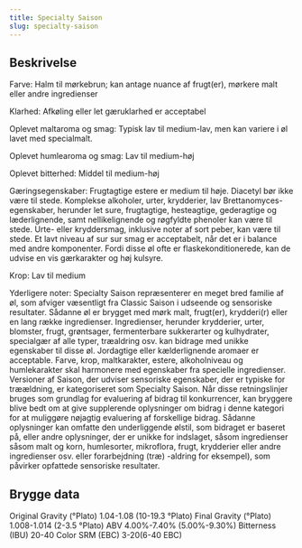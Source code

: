 ```yaml
---
title: Specialty Saison
slug: specialty-saison
---
```


## Beskrivelse
Farve: Halm til mørkebrun; kan antage nuance af frugt(er), mørkere malt eller andre ingredienser

Klarhed: Afkøling eller let gæruklarhed er acceptabel

Oplevet maltaroma og smag: Typisk lav til medium-lav, men kan variere i øl lavet med specialmalt.

Oplevet humlearoma og smag: Lav til medium-høj

Oplevet bitterhed: Middel til medium-høj

Gæringsegenskaber: Frugtagtige estere er medium til høje. Diacetyl bør ikke være til stede. Komplekse alkoholer, urter, krydderier, lav Brettanomyces-egenskaber, herunder let sure, frugtagtige, hesteagtige, gederagtige og læderlignende, samt nellikelignende og røgfyldte phenoler kan være til stede. Urte- eller kryddersmag, inklusive noter af sort peber, kan være til stede. Et lavt niveau af sur sur smag er acceptabelt, når det er i balance med andre komponenter. Fordi disse øl ofte er flaskekonditionerede, kan de udvise en vis gærkarakter og høj kulsyre.

Krop: Lav til medium

Yderligere noter: Specialty Saison repræsenterer en meget bred familie af øl, som afviger væsentligt fra Classic Saison i udseende og sensoriske resultater. Sådanne øl er brygget med mørk malt, frugt(er), krydderi(r) eller en lang række ingredienser. Ingredienser, herunder krydderier, urter, blomster, frugt, grøntsager, fermenterbare sukkerarter og kulhydrater, specialgær af alle typer, træaldring osv. kan bidrage med unikke egenskaber til disse øl. Jordagtige eller kælderlignende aromaer er acceptable. Farve, krop, maltkarakter, estere, alkoholniveau og humlekarakter skal harmonere med egenskaber fra specielle ingredienser. Versioner af Saison, der udviser sensoriske egenskaber, der er typiske for træældning, er kategoriseret som Specialty Saison.						Når disse retningslinjer bruges som grundlag for evaluering af bidrag til konkurrencer, kan bryggere blive bedt om at give supplerende oplysninger om bidrag i denne kategori for at muliggøre nøjagtig evaluering af forskellige bidrag. Sådanne oplysninger kan omfatte den underliggende ølstil, som bidraget er baseret på, eller andre oplysninger, der er unikke for indslaget, såsom ingredienser såsom malt og korn, humlesorter, mikroflora, frugt, krydderier eller andre ingredienser osv. eller forarbejdning (træ) -aldring for eksempel), som påvirker opfattede sensoriske resultater.



## Brygge data
Original Gravity (°Plato) 1.04-1.08 (10-19.3 °Plato)
Final Gravity  (°Plato) 1.008-1.014 (2-3.5 °Plato)
ABV 4.00%-7.40% (5.00%-9.30%)
Bitterness (IBU) 20-40
Color SRM (EBC) 3-20(6-40 EBC)					

